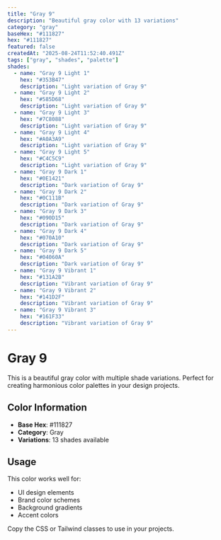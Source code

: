 ```yaml
---
title: "Gray 9"
description: "Beautiful gray color with 13 variations"
category: "gray"
baseHex: "#111827"
hex: "#111827"
featured: false
createdAt: "2025-08-24T11:52:40.491Z"
tags: ["gray", "shades", "palette"]
shades:
  - name: "Gray 9 Light 1"
    hex: "#353B47"
    description: "Light variation of Gray 9"
  - name: "Gray 9 Light 2"
    hex: "#585D68"
    description: "Light variation of Gray 9"
  - name: "Gray 9 Light 3"
    hex: "#7C8088"
    description: "Light variation of Gray 9"
  - name: "Gray 9 Light 4"
    hex: "#A0A3A9"
    description: "Light variation of Gray 9"
  - name: "Gray 9 Light 5"
    hex: "#C4C5C9"
    description: "Light variation of Gray 9"
  - name: "Gray 9 Dark 1"
    hex: "#0E1421"
    description: "Dark variation of Gray 9"
  - name: "Gray 9 Dark 2"
    hex: "#0C111B"
    description: "Dark variation of Gray 9"
  - name: "Gray 9 Dark 3"
    hex: "#090D15"
    description: "Dark variation of Gray 9"
  - name: "Gray 9 Dark 4"
    hex: "#070A10"
    description: "Dark variation of Gray 9"
  - name: "Gray 9 Dark 5"
    hex: "#04060A"
    description: "Dark variation of Gray 9"
  - name: "Gray 9 Vibrant 1"
    hex: "#131A2B"
    description: "Vibrant variation of Gray 9"
  - name: "Gray 9 Vibrant 2"
    hex: "#141D2F"
    description: "Vibrant variation of Gray 9"
  - name: "Gray 9 Vibrant 3"
    hex: "#161F33"
    description: "Vibrant variation of Gray 9"
---
```


# Gray 9

This is a beautiful gray color with multiple shade variations. Perfect for creating harmonious color palettes in your design projects.

## Color Information

- **Base Hex**: #111827
- **Category**: Gray
- **Variations**: 13 shades available

## Usage

This color works well for:
- UI design elements
- Brand color schemes  
- Background gradients
- Accent colors

Copy the CSS or Tailwind classes to use in your projects.
